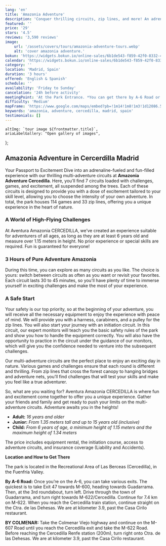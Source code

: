 ```yaml
---
lang: 'en'
title: 'Amazonia Adventure'
description: 'Conquer thrilling circuits, zip lines, and more! An adrenaline-fueled escapade awaits in Cercedilla'
featured: ''
price: '29'
stars: '4.5'
reviews: '3,590 reviews'
image:
    url: '/assets/covers/tours/amazonia-adventure-tours.webp'
    alt: 'cover amazonia adventure.'
bokun: 'https://widgets.bokun.io/online-sales/6b1de543-f859-42f0-8332-446d14d349f4/experience/806807?partialView=1'
calendar: 'https://widgets.bokun.io/online-sales/6b1de543-f859-42f0-8332-446d14d349f4/experience-calendar/806807'
category: ''
location: 'Madrid, Spain'
duration: '3 hours'
offered: 'English & Spanish'
schedule: ''
availability: 'Friday to Sunday'
cancelation: '24h before activity'
meetingPoint: 'At the Park Entrance. *You can get there by A-6 Road or Colmenar Road*'
difficulty: 'Medium'
mapFrame: 'https://www.google.com/maps/embed?pb=!1m14!1m8!1m3!1d12086.545821412561!2d-4.066685!3d40.77002!3m2!1i1024!2i768!4f13.1!3m3!1m2!1s0xd416cd458681317%3A0xc00f311e958ba12e!2sAVENTURA%20AMAZONIA%20CERCEDILLA.%20Parque%20de%20multiaventura%20y%20tirolinas%20para%20ni%C3%B1os%20y%20adultos.%20Despedidas%2C%20Cumples%20y%20Teambuilding.!5e0!3m2!1ses-419!2sus!4v1709561765578!5m2!1ses-419!2sus'
keywords: 'amazonia, adventure, cercedilla, madrid, spain'
testimonials: []
---
```




    altImg: `tour image ${frontmatter.title}`,
    ariaLabelGallery: "Open gallery of images",
};

<SliderGallery 
    client:load 
    images={arrayImages} 
    accessibility={accessibility}
/>

<h2 class="text-3xl md:text-4xl font-extrabold mb-4 text-red-700">Amazonia Adventure in Cercerdilla Madrid</h2>

<p class="text-lg text-justify my-5">Your Passport to Excitement Dive into an adrenaline-fueled and fun-filled experience with our thrilling 
multi-adventure circuits at <strong>Amazonia Adventure Cercedilla</strong>. Here, you’ll find 7 circuits loaded with challenges, games, and excitement, 
all suspended among the trees. Each of these circuits is designed to provide you with a dose of excitement tailored to your skill level, allowing you to
choose the intensity of your own adventure. In total, the park houses 114 games and 33 zip lines, offering you a unique experience in the heart of nature. </p>

<h3 class="text-3xl md:text-3xl font-bold mb-4 text-sky-800">A World of High-Flying Challenges</h3>

<p class="text-lg text-justify my-5">At Aventura Amazonia CERCEDILLA, we’ve created an experience suitable for adventurers of all ages, as long as they are 
at least 6 years old and measure over 1.15 meters in height. No prior experience or special skills are required. Fun is guaranteed for everyone!</p>

<h3 class="text-3xl md:text-3xl font-bold mb-4 text-sky-800">3 Hours of Pure Adventure Amazonia</h3>

<p class="text-lg text-justify my-5">During this time, you can explore as many circuits as you like. The choice is yours: switch between circuits as often 
as you want or revisit your favorites. Each circuit lasts 30 to 45 minutes, so you’ll have plenty of time to immerse yourself in exciting challenges and 
make the most of your experience. </p>

<h3 class="text-3xl md:text-3xl font-bold mb-4 text-sky-800">A Safe Start</h3>

<p class="text-lg text-justify my-5">Your safety is our top priority, so at the beginning of your adventure, you will receive all the necessary equipment 
to enjoy the experience with peace of mind. We will provide you with a harness, carabiners, and a pulley for the zip lines. You will also start your journey 
with an initiation circuit. In this circuit, our expert monitors will teach you the basic safety rules of the park and show you how to handle the equipment 
correctly. You will also have the opportunity to practice in the circuit under the guidance of our monitors, which will give you the confidence needed to 
venture into the subsequent challenges. </p>

<p class="text-lg text-justify my-5">Our multi-adventure circuits are the perfect place to enjoy an exciting day in nature. Various games and challenges 
ensure that each round is different and thrilling. From zip lines that cross the forest canopy to hanging bridges and adventure nets, you’ll find challenges 
that will test your skills and make you feel like a true adventurer.</p>

<p class="text-lg text-justify my-5">So, what are you waiting for? Aventura Amazonia CERCEDILLA is where fun and excitement come together to offer you a 
unique experience. Gather your friends and family and get ready to push your limits on the multi-adventure circuits. Adventure awaits you in the heights!</p>

<ul class="md:ml-10 text-lg text-justify space-y-4">
    <li><strong>Adult:</strong> <em>16 years and older</em></li>
    <li><strong>Junior:</strong> <em>From 1.35 meters tall and up to 15 years old (inclusive)</em></li>
    <li><strong>Child:</strong> <em>From 6 years of age, a minimum height of 1.15 meters and the maximum height of 1.34 meters</em></li>
</ul>

<p class="text-lg text-justify my-5">The price includes equipment rental, the initiation course, access to adventure circuits, and insurance 
coverage (Liability and Accidents).</p>

<p class="text-lg text-justify my-5"><strong>Location and How to Get There</strong></p>

<p class="text-lg text-justify my-5">The park is located in the Recreational Area of Las Berceas (Cercedilla), in the Fuenfría Valley. </p>

<MapFrame client:visible url="https://www.google.com/maps/embed?pb=!1m28!1m12!1m3!1d230620.94095579832!2d-3.9923745102185086!3d40.58299904377427!2m3!1f0!2f0!3f0!3m2!1i1024!2i768!4f13.1!4m13!3e0!4m5!1s0xd422997800a3c81%3A0xc436dec1618c2269!2zTWFkcmlkLCBFc3Bhw7Fh!3m2!1d40.4167754!2d-3.7037902!4m5!1s0xd416cd458681317%3A0xc00f311e958ba12e!2sAVENTURA%20AMAZONIA%20CERCEDILLA.%20Parque%20de%20multiaventura%20y%20tirolinas%20para%20ni%C3%B1os%20y%20adultos.%20Despedidas%2C%20Cumples%20y%20Teambuilding.%2C%20Parque%20Recreativo%20de%20las%20Berceas%20Carretera%20de%20las%20Dehesas%20M-966%2C%20Km%203%2C9%2C%2028470%20Cercedilla%2C%20Madrid%2C%20Espa%C3%B1a!3m2!1d40.7700195!2d-4.066684899999999!5e0!3m2!1ses!2smx!4v1698335631607!5m2!1ses!2smx" titleAct="Amazonia Adventure" textMap="See traced route" />

<p class="text-lg text-justify my-5"><strong>By A-6 Road:</strong> Once you’re on the A-6, you can take various exits. The quickest is to take Exit 
47 towards M-600, heading towards Guadarrama. Then, at the 3rd roundabout, turn left. Drive through the town of Guadarrama, and turn right towards 
M-622/Cercedilla. Continue for 7.4 km on M-622. When you reach the Cercedilla train station, continue straight on the Ctra. de las Dehesas. We are 
at kilometer 3.9, past the Casa Cirilo restaurant.</p>

<p class="text-lg text-justify my-5"><strong>BY COLMENAR:</strong> Take the Colmenar Viejo highway and continue on the M-607 Road until you reach 
the Cercedilla exit and take the M-622 Road. Before reaching the Cercedilla Renfe station (200m), turn right onto Ctra. de las Dehesas. We are at 
kilometer 3.9, past the Casa Cirilo restaurant.</p>
